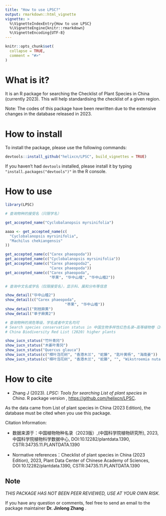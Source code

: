 ```yaml
---
title: "How to use LPSC?"
output: rmarkdown::html_vignette
vignette: >
  %\VignetteIndexEntry{How to use LPSC}
  %\VignetteEngine{knitr::rmarkdown}
  %\VignetteEncoding{UTF-8}
---
```


```r
knitr::opts_chunk$set(
  collapse = TRUE,
  comment = "#>"
)
```

# What is it?

It is an R package for searching the Checklist of Plant Species in China (currently 2023). This will help standardising the checklist of a given region.

Note: The codes of this package have been rewritten due to the extensive changes in the database released in 2023.

# How to install

To install the package, please use the following commands:

```R
devtools::install_github("helixcn/LPSC", build_vignettes = TRUE)
```

If you haven't had `devtools` installed, please install it by typing `"install.packages("devtools")"` in the R console.

# How to use

```R
library(LPSC)

# 查询物种的接受名（只限学名）

get_accepted_name("Cyclobalanopsis myrsinifolia")

aaaa <- get_accepted_name(c(
  "Cyclobalanopsis myrsinifolia",
  "Machilus chekiangensis"
))

get_accepted_name(c("Carex phaeopoda"))
get_accepted_name(c("Cyclobalanopsis myrsinifolia"))
get_accepted_name(c("Carex phaeopoda2",
                    "Carex phaeopoda"))
get_accepted_name(c("Carex phaeopoda",
                    "苹果", "华中山楂", "华中山楂2"))

# 查询中文名或学名（仅限接受名），显示科、属和分布等信息

show_detail("华中山楂2")
show_detail(c("Carex phaeopoda",
                           "苹果", "华中山楂"))
show_detail("刺枝麻黄")
show_detail("单子麻黄2")

# 查询物种的濒危等级，学名或者中文名均可
# Search species conservation status in 中国生物多样性红色名录—高等植物卷（2020）
# China Biodiversity Red List (2020) higher plants

show_iucn_status("竹叶青冈")
show_iucn_status("木姜叶青冈")
show_iucn_status("Quercus glauca")
show_iucn_status(c("樟叶泡花树", "香港木兰", "蛇藤", "匙叶黄杨", "海南姜"))
show_iucn_status(c("樟叶泡花树", "香港木兰", "蛇藤", "", "Wikstroemia nutans"))

```

# How to cite

- Zhang J (2023). _LPSC: Tools for searching List of plant
  species in China_. R package version ,
  <https://github.com/helixcn/LPSC>.
  
As the data came from List of plant species in China (2023 Edition), the database must be cited when you use this package. 

Citation Information:

- 数据来源于：中国植物物种名录（2023版）,(中国科学院植物研究所), 2023, 中国科学院植物科学数据中心, DOI:10.12282/plantdata.1390, CSTR:34735.11.PLANTDATA.1390

- Normative references：Checklist of plant species in China (2023 Edition), 2023, Plant Data Center of Chinese Academy of Sciences, DOI:10.12282/plantdata.1390, CSTR:34735.11.PLANTDATA.1390


## Note

*THIS PACKAGE HAS NOT BEEN PEER REVIEWED, USE AT YOUR OWN RISK.* 

If you have any question or comments, feel free to send an email to the package maintainer **Dr. Jinlong Zhang** .

